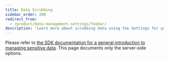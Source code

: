 ```yaml
---
title: Data Scrubbing
sidebar_order: 200
redirect_from:
  - /product/data-management-settings/foobar/
description: 'Learn more about scrubbing data using the Settings for your project and organization.'
---
```


Please refer to [the SDK documentation for a general introduction to managing sensitive data](/platform-redirect/?next=/data-management/sensitive-data/). This page documents only the server-side options.

<PageGrid />
